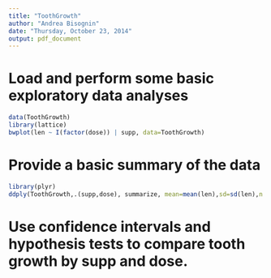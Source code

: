 ```yaml
---
title: "ToothGrowth"
author: "Andrea Bisognin"
date: "Thursday, October 23, 2014"
output: pdf_document
---
```


# Load and perform some basic exploratory data analyses

```r
data(ToothGrowth)
library(lattice)
bwplot(len ~ I(factor(dose)) | supp, data=ToothGrowth)
```

# Provide a basic summary of the data

```r
library(plyr)
ddply(ToothGrowth,.(supp,dose), summarize, mean=mean(len),sd=sd(len),n.obs=length(len))
```


# Use confidence intervals and hypothesis tests to compare tooth growth by supp and dose.

```r


```

